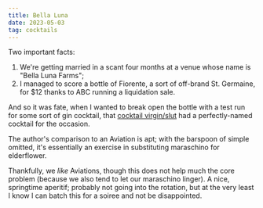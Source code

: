 ```yaml
---
title: Bella Luna
date: 2023-05-03
tag: cocktails
---
```


Two important facts:

1. We're getting married in a scant four months at a venue whose name is "Bella Luna Farms";
2. I managed to score a bottle of Fiorente, a sort of off-brand St. Germaine, for $12 thanks to ABC running a liquidation sale.

And so it was fate, when I wanted to break open the bottle with a test run for some sort of gin cocktail, that [cocktail virgin/slut](https://cocktailvirgin.blogspot.com/2021/10/bella-luna.html)
had a perfectly-named cocktail for the occasion.

The author's comparison to an Aviation is apt; with the barspoon of simple omitted, it's essentially an exercise in substituting maraschino for elderflower.

Thankfully, we _like_ Aviations, though this does not help much the core problem (because we also tend to let our maraschino linger). A nice, springtime aperitif; probably not going into the rotation,
but at the very least I know I can batch this for a soiree and not be disappointed.
